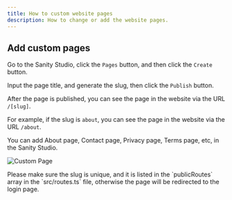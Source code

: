 ```yaml
---
title: How to custom website pages
description: How to change or add the website pages.
---
```



## Add custom pages

Go to the Sanity Studio, click the `Pages` button, and then click the `Create` button.

Input the page title, and generate the slug, then click the `Publish` button.

After the page is published, you can see the page in the website via the URL `/[slug]`.

For example, if the slug is `about`, you can see the page in the website via the URL `/about`.

You can add About page, Contact page, Privacy page, Terms page, etc, in the Sanity Studio.

![Custom Page](../../../assets/images/guide-custom-page.png)

<Aside type="caution">
    Please make sure the slug is unique, and it is listed in the `publicRoutes` array in the `src/routes.ts` file, otherwise the page will be redirected to the login page.
</Aside>
